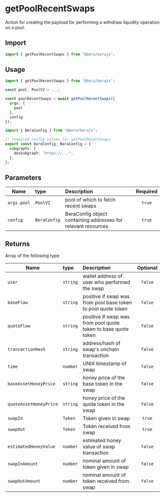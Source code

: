 # getPoolRecentSwaps

Action for creating the payload for performing a withdraw liquidity operation on a pool.

## Import

```ts
import { getPoolRecentSwaps } from "@bera/berajs";
```

## Usage

```ts
import { getPoolRecentSwaps } from "@bera/berajs";

const pool: PoolV2 = ...;

const poolRecentSwaps = await getPoolRecentSwaps({
  args: {
    pool
  },
  config
});
```

```ts twoslash [config.ts] filename="config.ts"
import { BeraConfig } from "@bera/berajs";

// required config values for getPoolRecentSwaps
export const beraConfig: BeraConfig = {
  subgraphs: {
    dexSubgraph: "https://...",
  },
};
```

## Parameters

| Name        | type         | Description                                                   | Required |
| ----------- | :----------- | :------------------------------------------------------------ | :------: |
| `args.pool` | `PoolV2`     | pool of which to fetch recent swaps                           |  `true`  |
| `config`    | `BeraConfig` | BeraConfig object containing addresses for relevant resources |  `true`  |

## Returns

Array of the following type:

| Name                   | type     | Description                                                    | Optional |
| ---------------------- | :------- | :------------------------------------------------------------- | :------: |
| `user`                 | `string` | wallet address of user who performed the swap                  | `false`  |
| `baseFlow`             | `string` | positive if swap was from pool base token to pool quote token  | `false`  |
| `quoteFlow`            | `string` | positive if swap was from pool quote token to base quote token | `false`  |
| `transactionHash`      | `string` | address/hash of swap's onchain transaction                     | `false`  |
| `time`                 | `number` | UNIX timestamp of swap                                         | `false`  |
| `baseAssetHoneyPrice`  | `string` | honey price of the base token in the swap                      | `false`  |
| `quoteAssetHoneyPrice` | `string` | honey price of the quote token in the swap                     | `false`  |
| `swapIn`               | `Token`  | Token given in swap                                            |  `true`  |
| `swapOut`              | `Token`  | Token received from swap                                       |  `true`  |
| `estimatedHoneyValue`  | `number` | estimated honey value of swap transaction                      | `false`  |
| `swapInAmount`         | `number` | nominal amount of token given in swap                          | `false`  |
| `swapOutAmount`        | `number` | nominal amount of token received from swap                     | `false`  |
